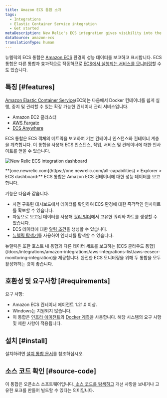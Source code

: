 ```yaml
---
title: Amazon ECS 통합 소개
tags:
  - Integrations
  - Elastic Container Service integration
  - Get started
metaDescription: New Relic's ECS integration gives visibility into the performance of your Amazon ECS environment.
dataSource: amazon-ecs
translationType: human
---
```



뉴렐릭의 ECS 통합은 [Amazon ECS](https://docs.aws.amazon.com/ecs/index.html) 환경의 성능 데이터를 보고하고 표시합니다. ECS 통합은 다른 통합과 효과적으로 작동하므로 [ECS에서 실행되는 서비스를 모니터링](/docs/integrations/host-integrations/host-integrations-list/monitor-services-running-amazon-ecs)할 수도 있습니다.

## 특징 [#features]

[Amazon Elastic Container Service](https://docs.aws.amazon.com/ecs/index.html)(ECS)는 다음에서 Docker 컨테이너를 쉽게 실행, 중지 및 관리할 수 있는 확장 가능한 컨테이너 관리 서비스입니다.

* Amazon EC2 클러스터
* [AWS Fargate](https://aws.amazon.com/fargate/)
* [ECS Anywhere](https://aws.amazon.com/ecs/anywhere/)

ECS 통합은 ECS 객체의 메트릭을 보고하여 기본 컨테이너 인스턴스와 컨테이너 계층을 계측합니다. 이 통합을 사용해 ECS 인스턴스, 작업, 서비스 및 컨테이너에 대한 인사이트를 얻을 수 있습니다.

<img
  title="new-relic-ecs-integration-dashboards.png"
  alt="New Relic ECS integration dashboard"
  src={infrastructureAwsEcsDashboard}
/>

<figcaption>
  **[one.newrelic.com](https://one.newrelic.com/all-capabilities) > Explorer > ECS dashboard:** ECS 통합은 Amazon ECS 컨테이너에 대한 성능 데이터를 보고합니다.
</figcaption>

기능은 다음과 같습니다.

* 사전 구축된 대시보드에서 데이터를 확인하여 ECS 환경에 대한 즉각적인 인사이트를 확보할 수 있습니다.
* 자동으로 보고된 데이터를 사용해 [쿼리 빌더](/docs/chart-builder/use-chart-builder/get-started/introduction-chart-builder)에서 고유한 쿼리와 차트를 생성할 수 있습니다.
* ECS 데이터에 대한 [알림 조건](/docs/ecs-integration-recommended-alert-conditions)을 생성할 수 있습니다.
* [뉴렐릭 탐색기](/docs/new-relic-one/use-new-relic-one/ui-data/new-relic-one-entity-explorer-view-performance-across-apps-services-hosts)를 사용하여 엔터티를 탐색할 수 있습니다.

<Callout variant="important">
  뉴렐릭은 또한 호스트 내 통합과 다른 데이터 세트를 보고하는 [ECS 클라우드 통합](/docs/integrations/amazon-integrations/aws-integrations-list/aws-ecsecr-monitoring-integration)을 제공합니다. 완전한 ECS 모니터링을 위해 두 통합을 모두 활성화하는 것이 좋습니다.
</Callout>

## 호환성 및 요구사항 [#requirements]

요구 사항:

* Amazon ECS 컨테이너 에이전트 1.21.0 이상.
* Windows는 지원되지 않습니다.
* 이 통합은 [인프라 에이전트](/docs/infrastructure/new-relic-infrastructure/getting-started/compatibility-requirements-new-relic-infrastructure)와 [Docker 계측](/docs/infrastructure/install-configure-manage-infrastructure/docker-installation/docker-instrumentation-infrastructure)을 사용합니다. 해당 시스템의 요구 사항 및 제한 사항이 적용됩니다.

## 설치 [#install]

설치하려면 [설치 통합 문서](/docs/install-ecs-integration)를 참조하십시오.

## 소스 코드 확인 [#source-code]

이 통합은 오픈소스 소프트웨어입니다.[ 소스 코드를 탐색하고](https://github.com/newrelic/nri-ecs) 개선 사항을 보내거나 고유한 포크를 만들어 빌드할 수 있다는 의미입니다.